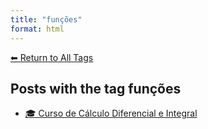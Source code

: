 ```yaml
---
title: "funções"
format: html
---
```


[⬅ Return to All Tags](../tags.qmd)

## Posts with the tag **funções**

- [🎓 Curso de Cálculo Diferencial e Integral](/posts/cursos/matematica/calculo/index.html)
